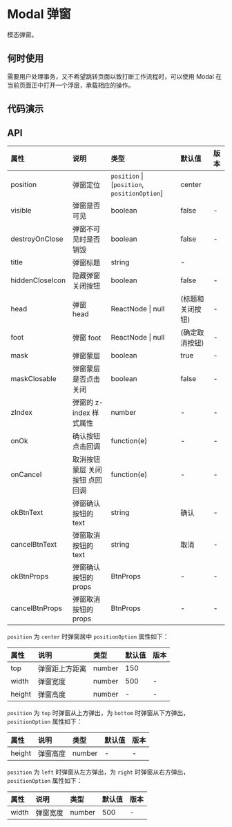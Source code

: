 


# Modal 弹窗

模态弹窗。

## 何时使用

需要用户处理事务，又不希望跳转页面以致打断工作流程时，可以使用 Modal 在当前页面正中打开一个浮层，承载相应的操作。

## 代码演示

<CodeWrapper>
    <CodeBox title="基本弹窗" desc={descNormal} code={codeNormal}>
        <DemoNormal />
    </CodeBox>
    <CodeBox title="定位弹窗" desc={descPosition} code={codePosition}>
        <DemoPosition />
    </CodeBox>
</CodeWrapper>

## API

<div className="api">

| 属性            | 说明                            | 类型                                         | 默认值           | 版本 |
| :-------------- | :------------------------------ | :------------------------------------------- | :--------------- | :--- |
| position        | 弹窗定位                        | `position` \| [`position`, `positionOption`] | center           |
| visible         | 弹窗是否可见                    | boolean                                      | false            | -    |
| destroyOnClose  | 弹窗不可见时是否销毁            | boolean                                      | false            | -    |
| title           | 弹窗标题                        | string                                       | -                |
| hiddenCloseIcon | 隐藏弹窗关闭按钮                | boolean                                      | false            | -    |
| head            | 弹窗 head                       | ReactNode \| null                            | (标题和关闭按钮) | -    |
| foot            | 弹窗 foot                       | ReactNode \| null                            | (确定取消按钮)   | -    |
| mask            | 弹窗蒙层                        | boolean                                      | true             | -    |
| maskClosable    | 弹窗蒙层是否点击关闭            | boolean                                      | false            | -    |
| zIndex          | 弹窗的 z-index 样式属性         | number                                       | -                | -    |
| onOk            | 确认按钮 点击回调               | function(e)                                  | -                | -    |
| onCancel        | 取消按钮 蒙层 关闭按钮 点回回调 | function(e)                                  | -                | -    |
| okBtnText       | 弹窗确认按钮的 text             | string                                       | 确认             | -    |
| cancelBtnText   | 弹窗取消按钮的 text             | string                                       | 取消             | -    |
| okBtnProps      | 弹窗确认按钮的 props            | BtnProps                                     | -                | -    |
| cancelBtnProps  | 弹窗取消按钮的 props            | BtnProps                                     | -                | -    |

</div>

`position` 为 `center` 时弹窗居中 `positionOption` 属性如下：

<div className="api">

| 属性   | 说明           | 类型   | 默认值 | 版本 |
| :----- | :------------- | :----- | :----- | :--- |
| top    | 弹窗距上方距离 | number | 150    |
| width  | 弹窗宽度       | number | 500    | -    |
| height | 弹窗高度       | number | -      | -    |

</div>

`position` 为 `top` 时弹窗从上方弹出，为 `bottom` 时弹窗从下方弹出， `positionOption` 属性如下：

<div className="api">

| 属性   | 说明     | 类型   | 默认值 | 版本 |
| :----- | :------- | :----- | :----- | :--- |
| height | 弹窗高度 | number | -      | -    |

</div>

`position` 为 `left` 时弹窗从左方弹出，为 `right` 时弹窗从右方弹出， `positionOption` 属性如下：

<div className="api">

| 属性  | 说明     | 类型   | 默认值 | 版本 |
| :---- | :------- | :----- | :----- | :--- |
| width | 弹窗宽度 | number | 500    | -    |

</div>

